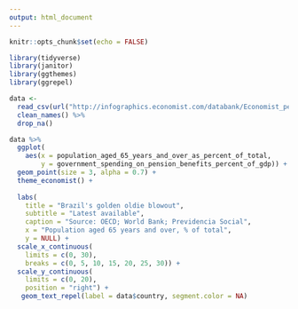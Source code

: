```yaml
---
output: html_document
---
```


```r
knitr::opts_chunk$set(echo = FALSE)

library(tidyverse)
library(janitor)
library(ggthemes)
library(ggrepel)
```

```r

data <- 
  read_csv(url("http://infographics.economist.com/databank/Economist_pensions.csv")) %>% 
  clean_names() %>% 
  drop_na()

data %>% 
  ggplot(
    aes(x = population_aged_65_years_and_over_as_percent_of_total, 
        y = government_spending_on_pension_benefits_percent_of_gdp)) +
  geom_point(size = 3, alpha = 0.7) + 
  theme_economist() + 
  
  labs(
    title = "Brazil's golden oldie blowout", 
    subtitle = "Latest available", 
    caption = "Source: OECD; World Bank; Previdencia Social", 
    x = "Population aged 65 years and over, % of total", 
    y = NULL) +
  scale_x_continuous(
    limits = c(0, 30), 
    breaks = c(0, 5, 10, 15, 20, 25, 30)) +
  scale_y_continuous(
    limits = c(0, 20), 
    position = "right") + 
   geom_text_repel(label = data$country, segment.color = NA)


```
